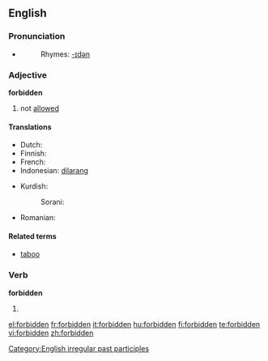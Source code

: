 ==English==
{{wikipedia}}

===Pronunciation===
* {{IPA|/'foɻbɪdən/}}
*:Rhymes: [[Rhymes:English:-ɪdən|-ɪdən]]

===Adjective===
'''forbidden'''

# not [[allowed]]

====Translations====
{{top}}
* Dutch: {{t-|nl|verboden}}
* Finnish: {{t-|fi|kielletty}}
* French: {{t-|fr|interdit}}
* Indonesian: [[dilarang]]
{{mid}}
* Kurdish: 
*: Sorani: {{t|ku|قه‌ده‌غه‌|tr=qadagha|sc=KUchar}}
* Romanian: {{t-|ro|interzis}}
{{bottom}}

====Related terms====
*[[taboo]]

===Verb===
'''forbidden'''
# {{past participle of|[[forbid]]}}

[[Category:English irregular past participles]]

[[el:forbidden]]
[[fr:forbidden]]
[[it:forbidden]]
[[hu:forbidden]]
[[fi:forbidden]]
[[te:forbidden]]
[[vi:forbidden]]
[[zh:forbidden]]